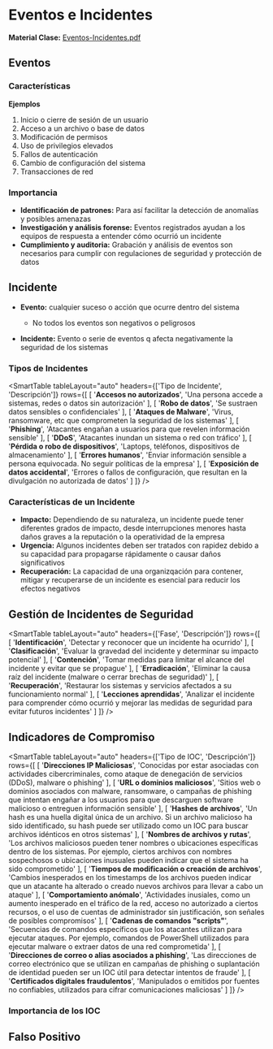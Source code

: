# Eventos e Incidentes

**Material Clase:** [Eventos-Incidentes.pdf](/inacap/ti3v34/docs/ppt14.pdf)

## Eventos

<SmartFigure
	id="definicion-eventos"
	src="/inacap/ti3v34/images/fig12.png"
	alt="Definición de Eventos"
	caption="Definición de Eventos"
	size="large"
/>

### Características

<SmartFigure
	id="caracteristicas-eventos"
	src="/inacap/ti3v34/images/fig13.png"
	alt="Características de los Eventos"
	caption="Características de los Eventos"
	size="large"
/>

**Ejemplos**

1. Inicio o cierre de sesión de un usuario
2. Acceso a un archivo o base de datos
3. Modificación de permisos
4. Uso de privilegios elevados
5. Fallos de autenticación
6. Cambio de configuración del sistema
7. Transacciones de red

### Importancia

<SmartFigure
	id="importancia-eventos"
	src="/inacap/ti3v34/images/fig14.png"
	alt="Importancia de los Eventos"
	caption="Importancia de los Eventos"
	size="large"
/>

- **Identificación de patrones:** Para así facilitar la detección de anomalías y posibles amenazas
- **Investigación y análisis forense:** Eventos registrados ayudan a los equipos de respuesta a entender cómo ocurrió un incidente
- **Cumplimiento y auditoria:** Grabación y análisis de eventos son necesarios para cumplir con regulaciones de seguridad y protección de datos

## Incidente

<SmartFigure
	id="evento-vs-incidente"
	src="/inacap/ti3v34/images/fig15.png"
	alt="Evento vs Incidente"
	caption="Evento vs Incidente"
	size="large"
/>

- **Evento:** cualquier suceso o acción que ocurre dentro del sistema
	- No todos los eventos son negativos o peligrosos

- **Incidente:** Evento o serie de eventos q afecta negativamente la seguridad de los sistemas

### Tipos de Incidentes

<SmartTable
	tableLayout="auto"
	headers={['Tipo de Incidente', 'Descripción']}
	rows={[
		[
			'**Accesos no autorizados**',
			'Una persona accede a sistemas, redes o datos sin autorización'
		],
		[
			'**Robo de datos**',
			'Se sustraen datos sensibles o confidenciales'
		],
		[
			'**Ataques de Malware**',
			'Virus, ransomware, etc que comprometen la seguridad de los sistemas'
		],
		[
			'**Phishing**',
			'Atacantes engañan a usuarios para que revelen información sensible'
		],
		[
			'**DDoS**',
			'Atacantes inundan un sistema o red con tráfico'
		],
		[
			'**Pérdida o robo de dispositivos**',
			'Laptops, teléfonos, dispositivos de almacenamiento'
		],
		[
			'**Errores humanos**',
			'Enviar información sensible a persona equivocada. No seguir políticas de la empresa'
		],
		[
			'**Exposición de datos accidental**',
			'Errores o fallos de configuración, que resultan en la divulgación no autorizada de datos'
		]
	]}
/>

### Características de un Incidente

<SmartFigure
	id="caracteristica-incidente"
	src="/inacap/ti3v34/images/fig16.png"
	alt="Característica de un Incidente"
	caption="Característica de un Incidente"
	size="large"
/>

- **Impacto:** Dependiendo de su naturaleza, un incidente puede tener diferentes grados de impacto, desde interrupciones menores hasta daños graves a la reputación o la operatividad de la empresa
- **Urgencia:** Algunos incidentes deben ser tratados con rapidez debido a su capacidad para propagarse rápidamente o causar daños significativos
- **Recuperación:** La capacidad de una organizqación para contener, mitigar y recuperarse de un incidente es esencial para reducir los efectos negativos

## Gestión de Incidentes de Seguridad

<SmartFigure
	id="gestion-incidente-seguridad"
	src="/inacap/ti3v34/images/fig17.png"
	alt="Gestión de Incidentes de Seguridad"
	caption="Gestión de Incidentes de Seguridad"
	size="large"
/>

<SmartTable
	tableLayout="auto"
	headers={['Fase', 'Descripción']}
	rows={[
		[
			'**Identificación**',
			'Detectar y reconocer que un incidente ha ocurrido'
		],
		[
			'**Clasificación**',
			'Evaluar la gravedad del incidente y determinar su impacto potencial'
		],
		[
			'**Contención**',
			'Tomar medidas para limitar el alcance del incidente y evitar que se propague'
		],
		[
			'**Erradicación**',
			'Eliminar la causa raíz del incidente (malware o cerrar brechas de seguridad)'
		],
		[
			'**Recuperación**',
			'Restaurar los sistemas y servicios afectados a su funcionamiento normal'
		],
		[
			'**Lecciones aprendidas**',
			'Analizar el incidente para comprender cómo ocurrió y mejorar las medidas de seguridad para evitar futuros incidentes'
		]
	]}
/>

## Indicadores de Compromiso

<SmartFigure
	id="tipos-ioc"
	src="/inacap/ti3v34/images/fig18.png"
	alt="Tipos de IOC"
	caption="Tipos de IOC"
	size="large"
/>

<SmartTable
	tableLayout="auto"
	headers={['Tipo de IOC', 'Descripción']}
	rows={[
		[
			'**Direcciones IP Maliciosas**',
			'Conocidas por estar asociadas con actividades cibercriminales, como ataque de denegación de servicios (DDoS), malware o phishing'
		],
		[
			'**URL o dominios maliciosos**',
			'Sitios web o dominios asociados con malware, ransomware, o campañas de phishing que intentan engañar a los usuarios para que descarguen software malicioso o entreguen información sensible'
		],
		[
			'**Hashes de archivos**',
			'Un hash es una huella digital única de un archivo. Si un archivo malicioso ha sido identificado, su hash puede ser utilizado como un IOC para buscar archivos idénticos en otros sistemas'
		],
		[
			'**Nombres de archivos y rutas**',
			'Los archivos maliciosos pueden tener nombres o ubicaciones específicas dentro de los sistemas. Por ejemplo, ciertos archivos con nombres sospechosos o ubicaciones inusuales pueden indicar que el sistema ha sido comprometido'
		],
		[
			'**Tiempos de modificación o creación de archivos**',
			'Cambios inesperados en los timestamps de los archivos pueden indicar que un atacante ha alterado o creado nuevos archivos para llevar a cabo un ataque'
		],
		[
			'**Comportamiento anómalo**',
			'Actividades inusiales, como un aumento inesperado en el tráfico de la red, acceso no autorizado a ciertos recursos, o el uso de cuentas de administrador sin justificación, son señales de posibles compromisos'
		],
		[
			'**Cadenas de comandos "scripts"**',
			'Secuencias de comandos específicos que los atacantes utilizan para ejecutar ataques. Por ejemplo, comandos de PowerShell utilizados para ejecutar malware o extraer datos de una red comprometida'
		],
		[
			'**Direcciones de correo o alias asociados a phishing**',
			'Las direcciones de correo electrónico que se utilizan en campañas de phishing o suplantación de identidad pueden ser un IOC útil para detectar intentos de fraude'
		],
		[
			'**Certificados digitales fraudulentos**',
			'Manipulados o emitidos por fuentes no confiables, utilizados para cifrar comunicaciones maliciosas'
		]
	]}
/>

### Importancia de los IOC

<SmartFigure
	id="importancia-ioc"
	src="/inacap/ti3v34/images/fig19.png"
	alt="Importancia IOC"
	caption="Importancia IOC"
	size="large"
/>

## Falso Positivo

<SmartFigure
	id="falso-positivo"
	src="/inacap/ti3v34/images/fig20.png"
	alt="Falso-Positivo Informático"
	caption="Falso-Positivo Informático"
	size="large"
/>